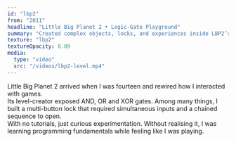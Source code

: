 ```yaml
---
id: "lbp2"
from: "2011"
headline: "Little Big Planet 2 • Logic-Gate Playground"
summary: "Created complex objects, locks, and experiences inside LBP2’s node-based editor."
texture: "lbp2"
textureOpacity: 0.09
media:
  type: "video"
  src: "/videos/lbp2-level.mp4"
---
```

Little Big Planet 2 arrived when I was fourteen and rewired how I interacted with games.  
Its level-creator exposed AND, OR and XOR gates.
Among many things, I built a multi-button lock that required simultaneous inputs and a chained sequence to open.  
With no tutorials, just curious experimentation.
Without realising it, I was learning programming fundamentals while feeling like I was playing.
